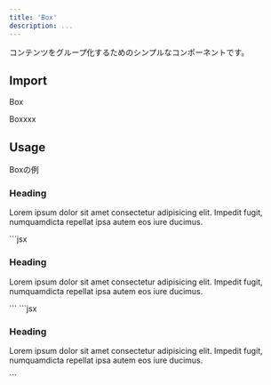 ```yaml
---
title: 'Box'
description: ...
---
```



コンテンツをグループ化するためのシンプルなコンポーネントです。

## Import

<ImportPackage component='Box' />


<Box variant='hoge'>Box</Box>

<Box lismClass='u--test' variant='hoge,foo'>Boxxxx</Box>

## Usage

<Preview>
	<PreviewTitle>Boxの例</PreviewTitle>
	<PreviewArea p={30}>
		<Box isFlow='s' p='40' bgc='base-2' bxsh='10' bdrs='10'>
			<h3>Heading</h3>
			<p>Lorem ipsum dolor sit amet consectetur adipisicing elit. Impedit fugit, numquamdicta repellat ipsa autem eos iure ducimus.</p>
		</Box>
	</PreviewArea>
	<PreviewCode slot='tab' label='JSX'>
		```jsx
		<Box isFlow='s' p='40' bgc='base-2' bxsh='10' bdrs='10'>
			<h3>Heading</h3>
			<p>Lorem ipsum dolor sit amet consectetur adipisicing elit. Impedit fugit, numquamdicta repellat ipsa autem eos iure ducimus.</p>
		</Box>
		```
	</PreviewCode>
	<PreviewCode slot='tab' label='HTML'>
		```jsx
		<div class="l--box is--flow -flowG:s -p:40 -bgc:base-2 -bxsh:10 -bdrs:10">
			<h3>Heading</h3>
			<p>Lorem ipsum dolor sit amet consectetur adipisicing elit. Impedit fugit, numquamdicta repellat ipsa autem eos iure ducimus.</p>
		</div>
		```
	</PreviewCode>
</Preview>
